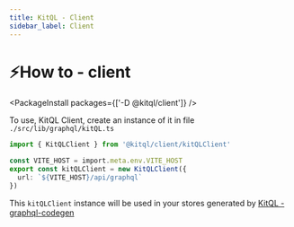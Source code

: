 ```yaml
---
title: KitQL - Client
sidebar_label: Client
---
```


# ⚡How to - client

<PackageInstall packages={['-D @kitql/client']} />

To use, KitQL Client, create an instance of it in file
`./src/lib/graphql/kitQL.ts`

```ts
import { KitQLClient } from '@kitql/client/kitQLClient'

const VITE_HOST = import.meta.env.VITE_HOST
export const kitQLClient = new KitQLClient({
  url: `${VITE_HOST}/api/graphql`
})
```

This `kitQLClient` instance will be used in your stores generated by [KitQL - graphql-codegen](https://github.com/jycouet/kitql/tree/main/packages/graphql-codegen)
